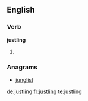 ==English==

===Verb===
'''justling'''

# {{present participle of|[[justle]]}}

===Anagrams===
* [[junglist#English|junglist]]

[[de:justling]]
[[fr:justling]]
[[te:justling]]